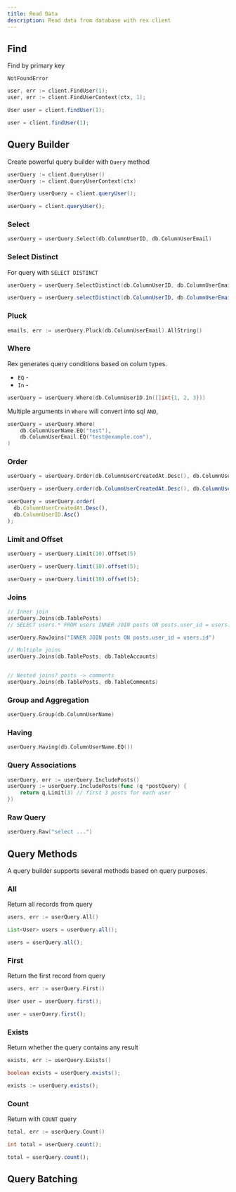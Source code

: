 ```yaml
---
title: Read Data
description: Read data from database with rex client
---
```



## Find

Find by primary key

`NotFoundError`

<Tabs groupId="generator">
  <TabItem value="go" label="Go" default>

```go
user, err := client.FindUser(1);
user, err := client.FindUserContext(ctx, 1);
```

  </TabItem>
  <TabItem value="java" label="Java">

```java
User user = client.findUser(1);
```

  </TabItem>
  <TabItem value="typescript" label="TypeScript">

```typescript
user = client.findUser(1);
```

  </TabItem>
</Tabs>

## Query Builder

Create powerful query builder with `Query` method

<Tabs groupId="generator">
  <TabItem value="go" label="Go" default>

```go
userQuery := client.QueryUser()
userQuery := client.QueryUserContext(ctx)
```

  </TabItem>
  <TabItem value="java" label="Java">

```java
UserQuery userQuery = client.queryUser();
```

  </TabItem>
  <TabItem value="typescript" label="TypeScript">

```typescript
userQuery = client.queryUser();
```

  </TabItem>
</Tabs>

### Select

<Tabs groupId="generator">
  <TabItem value="go" label="Go" default>

```go
userQuery = userQuery.Select(db.ColumnUserID, db.ColumnUserEmail)
```

  </TabItem>
  <TabItem value="java" label="Java"></TabItem>
  <TabItem value="typescript" label="TypeScript"></TabItem>
</Tabs>

### Select Distinct

For query with `SELECT DISTINCT`

<Tabs groupId="generator">
  <TabItem value="go" label="Go" default>

```go
userQuery = userQuery.SelectDistinct(db.ColumnUserID, db.ColumnUserEmail)
```

  </TabItem>
  <TabItem value="java" label="Java">

```java
userQuery = userQuery.selectDistinct(db.ColumnUserID, db.ColumnUserEmail);
```

  </TabItem>
  <TabItem value="typescript" label="TypeScript"></TabItem>
</Tabs>

### Pluck

```go
emails, err := userQuery.Pluck(db.ColumnUserEmail).AllString()
```

### Where

Rex generates query conditions based on colum types.

- `EQ` -
- `In` -

```go
userQuery = userQuery.Where(db.ColumnUserID.In([]int{1, 2, 3}))
```

Multiple arguments in `Where` will convert into sql `AND`,

```go
userQuery = userQuery.Where(
	db.ColumnUserName.EQ("test"),
	db.ColumnUserEmail.EQ("test@example.com"),
)
```

### Order

<Tabs groupId="generator">
  <TabItem value="go" label="Go" default>

```go
userQuery = userQuery.Order(db.ColumnUserCreatedAt.Desc(), db.ColumnUserID.Asc())
```

  </TabItem>
  <TabItem value="java" label="Java">

```java
userQuery = userQuery.order(db.ColumnUserCreatedAt.Desc(), db.ColumnUserID.Asc());
```

  </TabItem>
  <TabItem value="typescript" label="TypeScript">

```typescript
userQuery = userQuery.order(
  db.ColumnUserCreatedAt.Desc(),
  db.ColumnUserID.Asc()
);
```

  </TabItem>
</Tabs>

### Limit and Offset

<Tabs groupId="generator">
  <TabItem value="go" label="Go" default>

```go
userQuery = userQuery.Limit(10).Offset(5)
```

  </TabItem>
  <TabItem value="java" label="Java">

```java
userQuery = userQuery.limit(10).offset(5);
```

  </TabItem>
  <TabItem value="typescript" label="TypeScript">

```typescript
userQuery = userQuery.limit(10).offset(5);
```

  </TabItem>
</Tabs>

### Joins

<Tabs groupId="generator">
  <TabItem value="go" label="Go" default>

```go
// Inner join
userQuery.Joins(db.TablePosts)
// SELECT users.* FROM users INNER JOIN posts ON posts.user_id = users.id

userQuery.RawJoins("INNER JOIN posts ON posts.user_id = users.id")

// Multiple joins
userQuery.Joins(db.TablePosts, db.TableAccounts)


// Nested joins? posts -> comments
userQuery.Joins(db.TablePosts, db.TableComments)
```

  </TabItem>
  <TabItem value="java" label="Java"></TabItem>
  <TabItem value="typescript" label="TypeScript"></TabItem>
</Tabs>

### Group and Aggregation

<Tabs groupId="generator">
  <TabItem value="go" label="Go" default>

```go
userQuery.Group(db.ColumnUserName)
```

  </TabItem>
  <TabItem value="java" label="Java"></TabItem>
  <TabItem value="typescript" label="TypeScript"></TabItem>
</Tabs>

### Having

<Tabs groupId="generator">
  <TabItem value="go" label="Go" default>

```go
userQuery.Having(db.ColumnUserName.EQ())
```

  </TabItem>
  <TabItem value="java" label="Java"></TabItem>
  <TabItem value="typescript" label="TypeScript"></TabItem>
</Tabs>

### Query Associations

<Tabs groupId="generator">
  <TabItem value="go" label="Go" default>

```go
userQuery, err := userQuery.IncludePosts()
userQuery := userQuery.IncludePosts(func (q *postQuery) {
	return q.Limit(3) // first 3 posts for each user
})
```

  </TabItem>
  <TabItem value="java" label="Java"></TabItem>
  <TabItem value="typescript" label="TypeScript"></TabItem>
</Tabs>

### Raw Query

<Tabs groupId="generator">
  <TabItem value="go" label="Go" default>

```go
userQuery.Raw("select ...")
```

  </TabItem>
  <TabItem value="java" label="Java"></TabItem>
  <TabItem value="typescript" label="TypeScript"></TabItem>
</Tabs>

## Query Methods

A query builder supports several methods based on query purposes.

### All

Return all records from query

<Tabs groupId="generator">
  <TabItem value="go" label="Go" default>

```go
users, err := userQuery.All()
```

  </TabItem>
  <TabItem value="java" label="Java">

```java
List<User> users = userQuery.all();
```

  </TabItem>
  <TabItem value="typescript" label="TypeScript">

```typescript
users = userQuery.all();
```

  </TabItem>
</Tabs>

### First

Return the first record from query

<Tabs groupId="generator">
  <TabItem value="go" label="Go" default>

```go
users, err := userQuery.First()
```

  </TabItem>
  <TabItem value="java" label="Java">

```java
User user = userQuery.first();
```

  </TabItem>
  <TabItem value="typescript" label="TypeScript">

```typescript
user = userQuery.first();
```

  </TabItem>
</Tabs>

### Exists

Return whether the query contains any result

<Tabs groupId="generator">
  <TabItem value="go" label="Go" default>

```go
exists, err := userQuery.Exists()
```

  </TabItem>
  <TabItem value="java" label="Java">

```java
boolean exists = userQuery.exists();
```

  </TabItem>
  <TabItem value="typescript" label="TypeScript">

```typescript
exists := userQuery.exists();
```

  </TabItem>
</Tabs>

### Count

Return with `COUNT` query

<Tabs groupId="generator">
  <TabItem value="go" label="Go" default>

```go
total, err := userQuery.Count()
```

  </TabItem>
  <TabItem value="java" label="Java">

```java
int total = userQuery.count();
```

  </TabItem>
  <TabItem value="typescript" label="TypeScript">

```typescript
total = userQuery.count();
```

  </TabItem>
</Tabs>

## Query Batching
